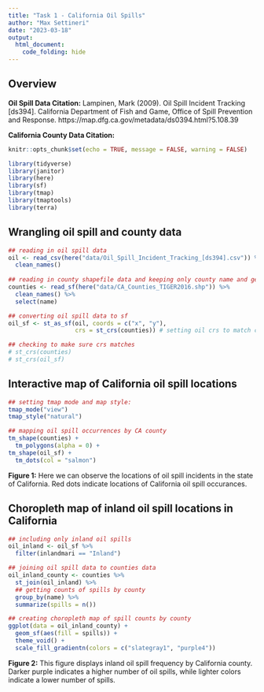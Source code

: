 ```yaml
---
title: "Task 1 - California Oil Spills"
author: "Max Settineri"
date: "2023-03-18"
output: 
  html_document:
    code_folding: hide
---
```


## Overview


**Oil Spill Data Citation:** Lampinen, Mark (2009). Oil Spill Incident Tracking [ds394]. California Department of Fish and Game, Office of Spill Prevention and Response.
https://map.dfg.ca.gov/metadata/ds0394.html?5.108.39

**California County Data Citation:** 

```r
knitr::opts_chunk$set(echo = TRUE, message = FALSE, warning = FALSE)

library(tidyverse)
library(janitor)
library(here)
library(sf)
library(tmap)
library(tmaptools)
library(terra)
```

## Wrangling oil spill and county data

```r
## reading in oil spill data
oil <- read_csv(here("data/Oil_Spill_Incident_Tracking_[ds394].csv")) %>% 
  clean_names() 
  
## reading in county shapefile data and keeping only county name and geometry
counties <- read_sf(here("data/CA_Counties_TIGER2016.shp")) %>% 
  clean_names() %>% 
  select(name)

## converting oil spill data to sf
oil_sf <- st_as_sf(oil, coords = c("x", "y"),
                   crs = st_crs(counties)) # setting oil crs to match counties data

## checking to make sure crs matches
# st_crs(counties)
# st_crs(oil_sf)

```

## Interactive map of California oil spill locations

```r
## setting tmap mode and map style:
tmap_mode("view")
tmap_style("natural")

## mapping oil spill occurrences by CA county
tm_shape(counties) +
  tm_polygons(alpha = 0) +
tm_shape(oil_sf) +
  tm_dots(col = "salmon") 
```

**Figure 1:** Here we can observe the locations of oil spill incidents in the state of California. Red dots indicate locations of California oil spill occurances.  

## Choropleth map of inland oil spill locations in California

```r
## including only inland oil spills
oil_inland <- oil_sf %>% 
  filter(inlandmari == "Inland")

## joining oil spill data to counties data
oil_inland_county <- counties %>% 
  st_join(oil_inland) %>% 
  ## getting counts of spills by county
  group_by(name) %>% 
  summarize(spills = n())

## creating choropleth map of spill counts by county
ggplot(data = oil_inland_county) +
  geom_sf(aes(fill = spills)) +
  theme_void() +
  scale_fill_gradientn(colors = c("slategray1", "purple4"))
```

**Figure 2:** This figure displays inland oil spill frequency by California county. Darker purple indicates a higher number of oil spills, while lighter colors indicate a lower number of spills. 